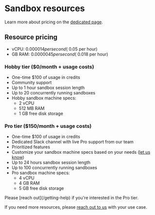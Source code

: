 # Sandbox resources

Learn more about pricing on the [dedicated page](/pricing).

## Resource pricing
- vCPU: $0.000014 per second (~$0.05 per hour)
- GB RAM: $0.0000045 per second (~$0.018 per hour)

### Hobby tier ($0/month + usage costs)
- One-time $100 of usage in credits
- Community support
- Up to 1 hour sandbox session length
- Up to 20 concurrently running sandboxes
- Hobby sandbox machine specs:
  - 2 vCPU
  - 512 MB RAM
  - 1 GB free disk storage

### Pro tier ($150/month + usage costs)
- One-time $100 of usage in credits
- Dedicated Slack channel with live Pro support from our team
- Prioritized features
- Customize your sandbox machine specs based on your needs ([let us know](/getting-help))
- Up to 24 hours sandbox session length
- Up to 100 concurrently running sandboxes
- Pro sandbox machine specs:
  - 4 vCPU
  - 4 GB RAM
  - 5 GB free disk storage

<Note>
Please [reach out](/getting-help) if you're interested in the Pro tier.
</Note>

If you need more resources, please [reach out to us](/getting-help) with your use case.
